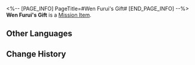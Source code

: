 <%-- [PAGE_INFO]
PageTitle=#Wen Furui's Gift#
[END_PAGE_INFO] --%>
{{Item Infobox
|id          = 140149
|image       = Item Wen Furui's Gift.png
|type        = Mission Item
|invCategory = Missions
|rarity      = 3
|effect      = 
|description = Gaily wrapped gift. From the appearance, it can be seen that a lot of thought was spent on packaging this gift. 
}}
{{Description|''"Giving disposable cutlery as a gift... You're implying that the recipient doesn't like to wash dishes."''}}
'''Wen Furui's Gift''' is a [[Mission Item]].

==Other Languages==
{{Other Languages
|en   = Wen Furui's Gift
|zhs  = 温符瑞的礼物
|zht  = 溫符瑞的禮物
|ja   = 温符瑞のプレゼント
|ko   = 온부서의 선물
|es   = Regalo de Wen Furui
|fr   = Cadeau de Wen Furui
|ru   = Подарок Вэнь Фужуя
|th   = ของขวัญของ Wen Furui
|vi   = Món Quà Của Wen Furui
|de   = Wen Furuis Geschenk
|id   = Hadiah Wen Furui
|pt   = Presente de Wen Furui
}}

==Change History==
{{Change History|2.0}}